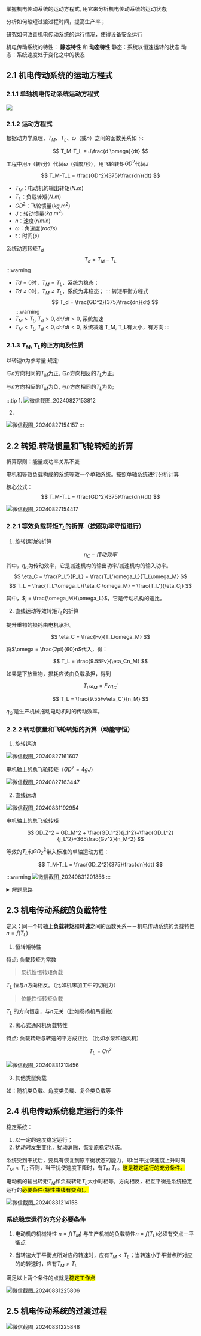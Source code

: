 
<WordCount>

掌握机电传动系统的运动方程式, 用它来分析机电传动系统的运动状态; 

分析如何缩短过渡过程时间，提高生产率；

研究如何改善机电传动系统的运行情况，使得设备安全运行

机电传动系统的特性： **静态特性** 和 **动态特性**
静态：系统以恒速运转的状态
动态：系统速度处于变化之中的状态

## 2.1 机电传动系统的运动方程式

### 2.1.1 单轴机电传动系统运动方程式

![](https://github.com/user-attachments/assets/2cde2efb-036d-4f7c-ad19-6c5a35e24d76)

### 2.1.2 运动方程式

根据动力学原理，$T_M$、$T_L$、$\omega$（或$n$）之间的函数关系如下:

$$
T_M-T_L = J\frac{d \omega}{dt}
$$

工程中用$n$（转/分）代替$\omega$（弧度/秒），用飞轮转矩$GD^2$代替$J$

$$
T_M-T_L = \frac{GD^2}{375}\frac{dn}{dt}
$$
- $T_M$：电动机的输出转矩($N.m$)
- $T_L$：负载转矩($N.m$)
- $GD^2$：飞轮惯量($kg.m^2$)
- $J$：转动惯量($kg.m^2$)
- $n$：速度($r/min$)
- $\omega$：角速度($rad/s$)
- $t$：时间($s$)

系统动态转矩$T_d$
$$
T_d = T_M - T_L
$$
:::warning
- $Td=0$时，$T_M=T_L$，系统为稳态；
- $Td≠0$时，$T_M ≠ T_L$，系统为非稳态；
:::
转矩平衡方程式
$$
T_d = \frac{GD^2}{375}\frac{dn}{dt}
$$
:::warning
- $T_M>T_L, T_d>0, dn/dt>0$, 系统加速
- $T_M<T_L, T_d<0, dn/dt<0$, 系统减速
T_M, T_L有大小，有方向
:::

### 2.1.3 $T_M, T_L$的正方向及性质

以转速n为参考量 规定: 

与$n$方向相同的$T_M$为正, 
与$n$方向相反的$T_L$为正; 

与$n$方向相反的$T_M$为负, 
与$n$方向相同的$T_L$为负; 

:::tip
1. 
![微信截图_20240827153812](https://github.com/user-attachments/assets/4889fd95-541b-4346-a315-cd5d78ad2b08)

2. 
![微信截图_20240827154157](https://github.com/user-attachments/assets/adb04c36-d029-4169-968f-8aaf4a2f9e32)
:::



## 2.2 转矩.转动惯量和飞轮转矩的折算

折算原则：能量或功率关系不变

电机和等效负载构成的系统等效一个单轴系统。按照单轴系统进行分析计算

核心公式：
$$
T_M-T_L = \frac{GD^2}{375}\frac{dn}{dt}
$$

![微信截图_20240827154417](https://github.com/user-attachments/assets/f795f61e-70a4-4fc5-ad1c-0bb4f47ce8d5)

### 2.2.1 等效负载转矩$T_L$的折算（按照功率守恒进行）

1. 旋转运动的折算

$$
\eta_C - 传动效率
$$
其中，$\eta_C$为传动效率，它是减速机构的输出功率/减速机构的输入功率。
$$
\eta_C = \frac{P_L'}{P_L} = \frac{T_L'\omega_L}{T_L\omega_M}
$$
$$
T_L = \frac{T_L'\omega_L}{\eta_C \omega_M} = \frac{T_L'}{\eta_Cj}
$$

其中，$j = \frac{\omega_M}{\omega_L}$，它是传动机构的速比。


2. 直线运动等效转矩$T_L$的折算

提升重物的损耗由电机承担。

$$
\eta_C = \frac{Fv}{T_L\omega_M}
$$

将$\omega = \frac{2pi}{60}n$代入，得：

$$
T_L = \frac{9.55Fv}{\eta_Cn_M}
$$

如果是下放重物，损耗应该由负载承担，得到

$$
T_L\omega_M = Fv\eta_C'
$$

$$
T_L = \frac{9.55Fv\eta_C'}{n_M}
$$

$\eta_C'$是生产机械拖动电动机时的传动效率。

### 2.2.2 转动惯量和飞轮转矩的折算（动能守恒）

1. 旋转运动

![微信截图_20240827161607](https://github.com/user-attachments/assets/4559bbd0-ecb9-42ac-ad43-a9f8d26769b2)

电机轴上的总飞轮转矩（$GD^2=4gJ$）

![微信截图_20240827163447](https://github.com/user-attachments/assets/2ecd401f-e3c3-4baf-bf30-38167c15f8bb)

2. 直线运动

![微信截图_20240831192954](https://github.com/user-attachments/assets/2fe64868-1f86-4846-bd9a-e856f4b91fda)

电机轴上的总飞轮转矩

$$
GD_Z^2 = GD_M^2 + \frac{GD_1^2}{j_1^2}+\frac{GD_L^2}{j_L^2}+365\frac{Gv^2}{n_M^2}
$$

等效的$T_L$和$GD_Z^2$带入标准的单轴运动方程：

$$
T_M-T_L = \frac{GD_Z^2}{375}\frac{dn}{dt}
$$

:::warning
![微信截图_20240831201856](https://github.com/user-attachments/assets/b205fa61-c18e-4602-b087-d782595b6e35)
:::
<details>
    <summary>解题思路</summary>

    (1)

    首先看题目是求旋转运动下还是直线运动下，很明显这里没有要提升的重物，不存在什么需要转换的直线运动，那我们就算纯旋转；

    看之前算转矩的公式，其实非常明显，老师一开始说的时候，我这里不太明白的是j为什么可以由齿数比推算得出。
    
    恍然大悟。这是机械原理**轮系计算**的部分，我们知道速比是$j=\frac{\omega_M}{\omega}$，他的齿数比当然是和这个转速比有关的，那么回忆一下轮系计算：

    再细看一下这个轮系是定轴轮系。

    $$
    j=\frac{\omega_M}{\omega}=\frac{Z_2}{Z_1}\frac{Z_4}{Z_3}=15
    $$

    然后直接用公式：

    $$
    T_L = \frac{T_L'}{\eta_Cj} = \frac{470.4}{0.92·15} =34.1 N·m
    $$

    (2)

    也是直接用公式：

    $$
    GD_Z^2 = GD_M^2 + \frac{GD_1^2}{j_1^2}+\frac{GD_L^2}{j_L^2}
    $$
    注意看每个轴上分别都是哪些轮：
    $$
    = (GD_M^2+GD_1^2)+\frac{GD_2^2+GD_3^2}{j^2_1}+\frac{GD_2^4+GD_L^2}{j^2_L}
    $$

    $$
    =340N·m
    $$

    更优雅的解法：

    $$
    GD_Z^2=\delta GD_M^2 + \frac{GD_L^2}{j_L^2}
    $$
    取$\delta=1.1-1.25$

</details>

## 2.3 机电传动系统的负载特性

定义：同一个转轴上**负载转矩**和**转速**之间的函数关系－－机电传动系统的负载特性$n=f(T_L)$


1. 恒转矩特性

特点: 负载转矩为常数

> 反抗性恒转矩负载

$T_L$ 恒与$n$方向相反。（比如机床加工中的切削力）

> 位能性恒转矩负载

$T_L$ 的方向恒定，与$n$无关（比如卷扬机吊重物）

2. 离心式通风机负载特性

特点: 负载转矩与转速的平方成正比 （比如水泵和通风机）

$$
T_L=Cn^2
$$

![微信截图_20240831213456](https://github.com/user-attachments/assets/2c921975-bb56-49ac-a240-94dae5de85d7)

3. 其他类型负载

如：随机类负载、角度类负载、复合类负载等

## 2.4 机电传动系统稳定运行的条件

稳定系统：
1. 以一定的速度稳定运行；
2. 扰动时发生变化，扰动消除，恢复原稳定状态。

系统受到干扰后，要具有恢复到原平衡状态的能力，即:当干扰使速度上升时有$T_M<T_L$; 否则，当干扰使速度下降时，有$T_M\>T_L$。<mark>这是稳定运行的充分条件。</mark>

电动机的输出转矩$T_M$和负载转矩$T_L$大小时相等，方向相反，相互平衡是系统稳定运行的<mark>必要条件(特性曲线有交点)。</mark>

![微信截图_20240831214158](https://github.com/user-attachments/assets/9571b487-143c-4642-9c3a-c31de3567191)

### 系统稳定运行的充分必要条件

1. 电动机的机械特性 $n=f(T_M )$ 与生产机械的负载特性$n=f(T_L)$必须有交点－平衡点

2. 当转速大于平衡点所对应的转速时，应有$T_M<T_L$；当转速小于平衡点所对应的的转速时，应有$T_M>T_L$

满足以上两个条件的点就是<mark>稳定工作点</mark>

![微信截图_20240831225806](https://github.com/user-attachments/assets/2ae75ade-9dac-4d33-80f1-fc8d0f06eb77)

## 2.5 机电传动系统的过渡过程

![微信截图_20240831225848](https://github.com/user-attachments/assets/e2d749d0-bf74-4bf0-bb34-8898c3060290)


</WordCount>